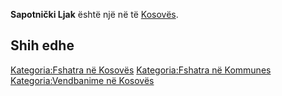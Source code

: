 {{Fshat në Kosovës
 | Emri                = Sapotnički Ljak
| srp_N_name = Sapotnički Ljak
| srp_N_FULL_NAME_RO = Sapotnički Ljak
| srp_N_FULL_NAME_ND_RO = Sapotnicki Ljak
| srp_N_SORT_NAME_RG = SAPOTNICKILJAK
| srp_N_FULL_NAME_RG = Sapotnički Ljak
| srp_N_FULL_NAME_ND_RG = Sapotnicki Ljak

 | Emri (Rasa dhanore) = 
 | Figura              = 
 | Shteti              = Kosovo
 | Komuna              = 
 | Kodi postar         = 
 | Sipërfaqja          = 

 | Popullsia           = 

 | Regj. i popullsisë  = 
 | Dend. e popullsisë  = 
 | Faqja zyrtare       = 
 <!--- Koordinatat ----> 
 | Gjerësia            = 42.232222
 | Gjatësia            = 21.130278
 | Lartësia            = 
}}
'''Sapotnički Ljak''' është një [[]] në [[]] të [[Kosovës]].

<!-- == Gjeografia == -->
<!-- == Historia == -->
<!-- == Demografia == -->
== Shih edhe ==
{{Komuna }}
{{Kosovo-Administrata-Cung}}

[[Kategoria:Fshatra në Kosovës]]
[[Kategoria:Fshatra në Kommunes ]]
[[Kategoria:Vendbanime në Kosovës]]